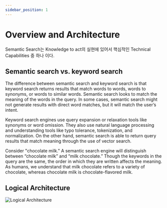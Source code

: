 ```yaml
---
sidebar_position: 1
---
```


# Overview and Architecture

Semantic Search는 Knowledge to act의 실현에 있어서 핵심적인 Technical Capabilities 중 하나 이다.

## Semantic search vs. keyword search

The difference between semantic search and keyword search is that keyword search returns results that match words to words, words to synonyms, or words to similar words.
Semantic search looks to match the meaning of the words in the query. In some cases, semantic search might not generate results with direct word matches, but it will match the user’s intent.

Keyword search engines use query expansion or relaxation tools like synonyms or word omission. 
They also use natural language processing and understanding tools like typo tolerance, tokenization, and normalization. 
On the other hand, semantic search is able to return query results that match meaning through the use of vector search.

Consider "chocolate milk." A semantic search engine will distinguish between “chocolate milk” and “milk chocolate.” 
Though the keywords in the query are the same, the order in which they are written affects the meaning. 
As humans, we understand that milk chocolate refers to a variety of chocolate, whereas chocolate milk is chocolate-flavored milk.

## Logical Architecture

![Logical Architecture](./assets/logical_architecture-semantic_search.svg)